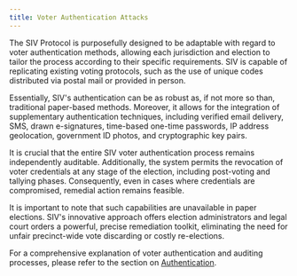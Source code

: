 ```yaml
---
title: Voter Authentication Attacks
---
```


The SIV Protocol is purposefully designed to be adaptable with regard to voter authentication methods, allowing each jurisdiction and election to tailor the process according to their specific requirements. SIV is capable of replicating existing voting protocols, such as the use of unique codes distributed via postal mail or provided in person.

Essentially, SIV's authentication can be as robust as, if not more so than, traditional paper-based methods. Moreover, it allows for the integration of supplementary authentication techniques, including verified email delivery, SMS, drawn e-signatures, time-based one-time passwords, IP address geolocation, government ID photos, and cryptographic key pairs.

It is crucial that the entire SIV voter authentication process remains independently auditable. Additionally, the system permits the revocation of voter credentials at any stage of the election, including post-voting and tallying phases. Consequently, even in cases where credentials are compromised, remedial action remains feasible.

It is important to note that such capabilities are unavailable in paper elections. SIV's innovative approach offers election administrators and legal court orders a powerful, precise remediation toolkit, eliminating the need for unfair precinct-wide vote discarding or costly re-elections.

For a comprehensive explanation of voter authentication and auditing processes, please refer to the section on [Authentication](/authentication).
